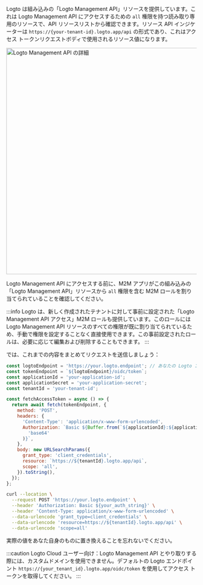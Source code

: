 Logto は組み込みの「Logto Management API」リソースを提供しています。これは Logto Management API にアクセスするための `all` 権限を持つ読み取り専用のリソースで、API リソースリストから確認できます。リソース API インジケーターは `https://{your-tenant-id}.logto.app/api` の形式であり、これはアクセス トークンリクエストボディで使用されるリソース値になります。

<img alt="Logto Management API の詳細" src={LogtoManagementApiSrc} width="600px" />

Logto Management API にアクセスする前に、M2M アプリがこの組み込みの「Logto Management API」リソースから `all` 権限を含む M2M ロールを割り当てられていることを確認してください。

:::info
Logto は、新しく作成されたテナントに対して事前に設定された「Logto Management API アクセス」M2M ロールも提供しています。このロールには Logto Management API リソースのすべての権限が既に割り当てられているため、手動で権限を設定することなく直接使用できます。この事前設定されたロールは、必要に応じて編集および削除することもできます。
:::

では、これまでの内容をまとめてリクエストを送信しましょう：

<Tabs>

<TabItem value="Node.js" label="Node.js">

```js
const logtoEndpoint = 'https://your.logto.endpoint'; // あなたの Logto エンドポイントに置き換えてください
const tokenEndpoint = `${logtoEndpoint}/oidc/token`;
const applicationId = 'your-application-id';
const applicationSecret = 'your-application-secret';
const tenantId = 'your-tenant-id';

const fetchAccessToken = async () => {
  return await fetch(tokenEndpoint, {
    method: 'POST',
    headers: {
      'Content-Type': 'application/x-www-form-urlencoded',
      Authorization: `Basic ${Buffer.from(`${applicationId}:${applicationSecret}`).toString(
        'base64'
      )}`,
    },
    body: new URLSearchParams({
      grant_type: 'client_credentials',
      resource: `https://${tenantId}.logto.app/api`,
      scope: 'all',
    }).toString(),
  });
};
```

</TabItem>

<TabItem value="cURL" label="cURL">

```bash
curl --location \
  --request POST 'https://your.logto.endpoint' \
  --header 'Authorization: Basic ${your_auth_string}' \
  --header 'Content-Type: application/x-www-form-urlencoded' \
  --data-urlencode 'grant_type=client_credentials' \
  --data-urlencode 'resource=https://${tenantId}.logto.app/api' \
  --data-urlencode 'scope=all'
```

実際の値をあなた自身のものに置き換えることを忘れないでください。

</TabItem>

</Tabs>

:::caution
Logto Cloud ユーザー向け：Logto Management API とやり取りする際には、カスタムドメインを使用できません。デフォルトの Logto エンドポイント `https://{your_tenant_id}.logto.app/oidc/token` を使用してアクセス トークンを取得してください。
:::
